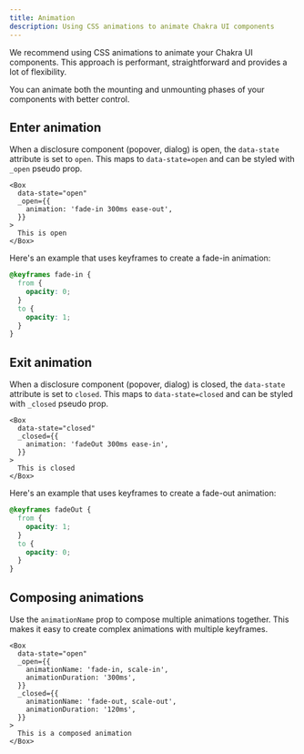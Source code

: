 ```yaml
---
title: Animation
description: Using CSS animations to animate Chakra UI components
---
```


We recommend using CSS animations to animate your Chakra UI components. This
approach is performant, straightforward and provides a lot of flexibility.

You can animate both the mounting and unmounting phases of your components with
better control.

## Enter animation

When a disclosure component (popover, dialog) is open, the `data-state`
attribute is set to `open`. This maps to `data-state=open` and can be styled
with `_open` pseudo prop.

```tsx
<Box
  data-state="open"
  _open={{
    animation: 'fade-in 300ms ease-out',
  }}
>
  This is open
</Box>
```

Here's an example that uses keyframes to create a fade-in animation:

```css
@keyframes fade-in {
  from {
    opacity: 0;
  }
  to {
    opacity: 1;
  }
}
```

## Exit animation

When a disclosure component (popover, dialog) is closed, the `data-state`
attribute is set to `closed`. This maps to `data-state=closed` and can be styled
with `_closed` pseudo prop.

```tsx
<Box
  data-state="closed"
  _closed={{
    animation: 'fadeOut 300ms ease-in',
  }}
>
  This is closed
</Box>
```

Here's an example that uses keyframes to create a fade-out animation:

```css
@keyframes fadeOut {
  from {
    opacity: 1;
  }
  to {
    opacity: 0;
  }
}
```

## Composing animations

Use the `animationName` prop to compose multiple animations together. This makes
it easy to create complex animations with multiple keyframes.

```tsx
<Box
  data-state="open"
  _open={{
    animationName: 'fade-in, scale-in',
    animationDuration: '300ms',
  }}
  _closed={{
    animationName: 'fade-out, scale-out',
    animationDuration: '120ms',
  }}
>
  This is a composed animation
</Box>
```
